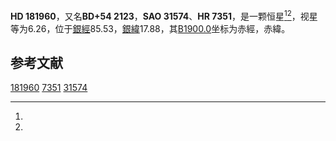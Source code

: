 {{Starbox begin
| name = HD 181960
}}
{{Starbox observe
| epoch = [[J2000.0|J2000.0]]
| constell = {{星座名待查}}<ref name=SIMBAD>{{cite web
 | url=http://simbad.u-strasbg.fr/simbad/sim-id?Ident=HR+7351
 | title=Pulsating variable Star
 | publisher=Centre de Données astronomiques de Strasbourg
 | work=SIMBAD
 | accessdate=2012-07-13
 | archive-date=2022-02-16
 | archive-url=https://web.archive.org/web/20220216194356/http://simbad.u-strasbg.fr/simbad/sim-id?Ident=HR+7351
 }}</ref><ref name=DATA>{{cite web
 | url=http://vizier.u-strasbg.fr/viz-bin/VizieR-5?-out.add=.&-source=5050&-corr=PK=HR&-out.max=9999&HR=7351
 | title=VizieR Detailed Page
 | accessdate=2012-07-13
 | archive-date=2020-04-17
 | archive-url=https://web.archive.org/web/20200417202749/http://vizier.u-strasbg.fr/viz-bin/VizieR-5?-out.add=.&-source=5050&-corr=PK%3DHR&-out.max=9999&HR=7351
 | dead-url=no
 }}</ref>
| 星官 = 
| ra = {{RA|19|19|36.5}}<ref name=SIMBAD /><ref name=DATA />
| dec = {{DEC|+54|22|34}}<ref name=SIMBAD /><ref name=DATA />
| appmag_v = 6.26<ref name=SIMBAD /><ref name=DATA />
}}
{{Starbox character
| class = A1V<ref name=SIMBAD /><ref name=DATA />
| b-v = 0.03<ref name=SIMBAD /><ref name=DATA />
| u-b = 0.04<ref name=SIMBAD /><ref name=DATA />
| r-i = <ref name=SIMBAD /><ref name=DATA />
| variable = 
}}
{{Starbox astrometry
| radial_v = 0.04
| prop_mo_ra = -5
| parallax = 
| p_error = 
}}
{{Starbox catalog
| names =BD+54 2123，[[SAO星表|SAO]] 31574，[[HD星表|HD]] 181960，[[HR星表|HR]] 7351}}
{{Starbox reference |Simbad=HR+7351}}
{{Starbox end}}

'''HD 181960'''，又名'''BD+54 2123'''，'''SAO 31574'''、'''HR 7351'''，是一颗恒星<ref name=SIMBAD /><ref name=DATA />，视星等为6.26，位于[[銀道座標系|銀經]]85.53，[[銀道座標系|銀緯]]17.88，其[[B1900.0|B1900.0]]坐标为赤經{{RA|19|17|23.9}}，赤緯{{DEC|+54|17.88|23}}。

== 参考文献 ==
{{reflist}}

{{star-stub}}

[[Category:HD和HDE天體|181960]]
[[Category:HR天體|7351]]
[[Category:SAO天體|31574]]